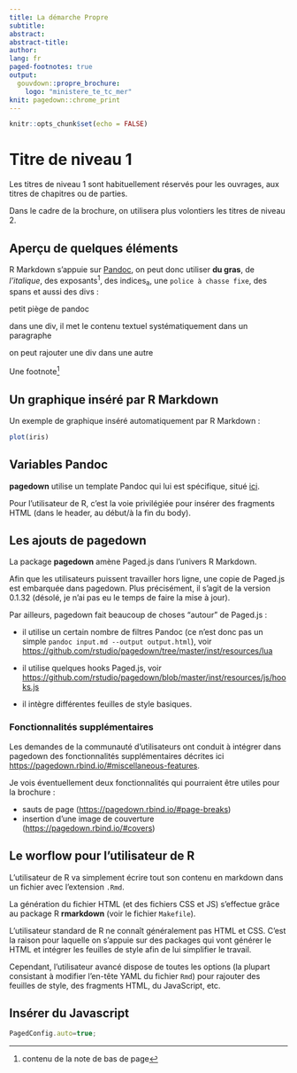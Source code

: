 ```yaml
---
title: La démarche Propre
subtitle:
abstract: 
abstract-title: 
author: 
lang: fr
paged-footnotes: true
output: 
  gouvdown::propre_brochure:
    logo: "ministere_te_tc_mer"
knit: pagedown::chrome_print
---
```


```r
knitr::opts_chunk$set(echo = FALSE)
```

# Titre de niveau 1

Les titres de niveau 1 sont habituellement réservés pour les ouvrages, aux titres de chapitres ou de parties. 

Dans le cadre de la brochure, on utilisera plus volontiers les titres de niveau 2.

## Aperçu de quelques éléments

R Markdown s'appuie sur [Pandoc](https://pandoc.org), on peut donc utiliser **du gras**, de _l'italique_, des exposants^1^, des indices~a~, une `police à chasse fixe`, des [spans]{#span-id .span-class} et aussi des divs :

::::: {#div-id .div-class}
petit piège de pandoc

dans une div, il met le contenu textuel systématiquement dans un paragraphe

::: {}
on peut rajouter une div dans une autre
:::

:::::

Une footnote^[contenu de la note de bas de page]

## Un graphique inséré par R Markdown {.custom-class}

Un exemple de graphique inséré automatiquement par R Markdown :

```r
plot(iris)
```

## Variables Pandoc

**pagedown** utilise un template Pandoc qui lui est spécifique, situé [ici](https://github.com/rstudio/pagedown/blob/master/inst/resources/html/paged.html).

Pour l'utilisateur de R, c'est la voie privilégiée pour insérer des fragments HTML (dans le header, au début/à la fin du body).

## Les ajouts de pagedown

La package **pagedown** amène Paged.js dans l'univers R Markdown.

Afin que les utilisateurs puissent travailler hors ligne, une copie de Paged.js est embarquée dans pagedown. Plus précisément, il s'agit de la version 0.1.32 (désolé, je n'ai pas eu le temps de faire la mise à jour).

Par ailleurs, pagedown fait beaucoup de choses "autour" de Paged.js :

- il utilise un certain nombre de filtres Pandoc (ce n'est donc pas un simple `pandoc input.md --output output.html`), voir <https://github.com/rstudio/pagedown/tree/master/inst/resources/lua>

- il utilise quelques hooks Paged.js, voir <https://github.com/rstudio/pagedown/blob/master/inst/resources/js/hooks.js>

- il intègre différentes feuilles de style basiques.

### Fonctionnalités supplémentaires

Les demandes de la communauté d'utilisateurs ont conduit à intégrer dans pagedown des fonctionnalités supplémentaires décrites ici <https://pagedown.rbind.io/#miscellaneous-features>.

Je vois éventuellement deux fonctionnalités qui pourraient être utiles pour la brochure :

- sauts de page (<https://pagedown.rbind.io/#page-breaks>)
- insertion d'une image de couverture (<https://pagedown.rbind.io/#covers>)

## Le worflow pour l'utilisateur de R

L'utilisateur de R va simplement écrire tout son contenu en markdown dans un fichier avec l'extension `.Rmd`.

La génération du fichier HTML (et des fichiers CSS et JS) s'effectue grâce au package R **rmarkdown** (voir le fichier `Makefile`).

L'utilisateur standard de R ne connaît généralement pas HTML et CSS. C'est la raison pour laquelle on s'appuie sur des packages qui vont générer le HTML et intégrer les feuilles de style afin de lui simplifier le travail.

Cependant, l'utilisateur avancé dispose de toutes les options (la plupart consistant à modifier l'en-tête YAML du fichier `Rmd`) pour rajouter des feuilles de style, des fragments HTML, du JavaScript, etc.

## Insérer du Javascript

```js
PagedConfig.auto=true;
```

